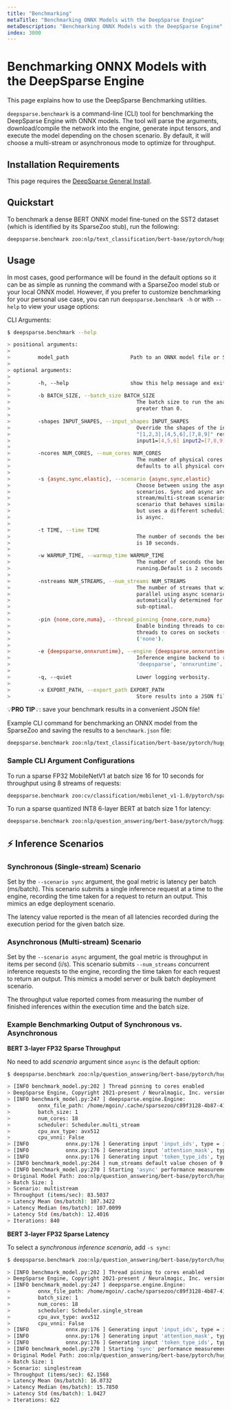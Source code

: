 ```yaml
---
title: "Benchmarking"
metaTitle: "Benchmarking ONNX Models with the DeepSparse Engine"
metaDescription: "Benchmarking ONNX Models with the DeepSparse Engine"
index: 3000
---
```


# Benchmarking ONNX Models with the DeepSparse Engine

This page explains how to use the DeepSparse Benchmarking utilities.

`deepsparse.benchmark` is a command-line (CLI) tool for benchmarking the DeepSparse Engine with ONNX models.
The tool will parse the arguments, download/compile the network into the engine, generate input tensors, and
execute the model depending on the chosen scenario. By default, it will choose a multi-stream or asynchronous mode to optimize for throughput.

## Installation Requirements

This page requires the [DeepSparse General Install](/get-started/install/deepsparse).

## Quickstart

To benchmark a dense BERT ONNX model fine-tuned on the SST2 dataset (which is identified by its SparseZoo stub), run the following:

```bash
deepsparse.benchmark zoo:nlp/text_classification/bert-base/pytorch/huggingface/sst2/base-none
```

## Usage

In most cases, good performance will be found in the default options so it can be as simple as running the command with a SparseZoo model stub or your local ONNX model.
However, if you prefer to customize benchmarking for your personal use case, you can run `deepsparse.benchmark -h` or with `--help` to view your usage options:

CLI Arguments:
```bash
$ deepsparse.benchmark --help

> positional arguments:
>
>         model_path                    Path to an ONNX model file or SparseZoo model stub.
>
> optional arguments:
>
>         -h, --help                    show this help message and exit.
>
>         -b BATCH_SIZE, --batch_size BATCH_SIZE
>                                         The batch size to run the analysis for. Must be
>                                         greater than 0.
>
>         -shapes INPUT_SHAPES, --input_shapes INPUT_SHAPES
>                                         Override the shapes of the inputs, i.e. -shapes
>                                         "[1,2,3],[4,5,6],[7,8,9]" results in input0=[1,2,3]
>                                         input1=[4,5,6] input2=[7,8,9].
>
>         -ncores NUM_CORES, --num_cores NUM_CORES
>                                         The number of physical cores to run the analysis on,
>                                         defaults to all physical cores available on the system.
>
>         -s {async,sync,elastic}, --scenario {async,sync,elastic}
>                                         Choose between using the async, sync and elastic
>                                         scenarios. Sync and async are similar to the single-
>                                         stream/multi-stream scenarios. Elastic is a newer
>                                         scenario that behaves similarly to the async scenario
>                                         but uses a different scheduling backend. Default value
>                                         is async.
>
>         -t TIME, --time TIME
>                                         The number of seconds the benchmark will run. Default
>                                         is 10 seconds.
>
>         -w WARMUP_TIME, --warmup_time WARMUP_TIME
>                                         The number of seconds the benchmark will warmup before
>                                         running.Default is 2 seconds.
>
>         -nstreams NUM_STREAMS, --num_streams NUM_STREAMS
>                                         The number of streams that will submit inferences in
>                                         parallel using async scenario. Default is
>                                         automatically determined for given hardware and may be
>                                         sub-optimal.
>
>         -pin {none,core,numa}, --thread_pinning {none,core,numa}
>                                         Enable binding threads to cores ('core' the default),
>                                         threads to cores on sockets ('numa'), or disable
>                                         ('none').
>
>         -e {deepsparse,onnxruntime}, --engine {deepsparse,onnxruntime}
>                                         Inference engine backend to run eval on. Choices are
>                                         'deepsparse', 'onnxruntime'. Default is 'deepsparse'.
>
>         -q, --quiet                     Lower logging verbosity.
>
>         -x EXPORT_PATH, --export_path EXPORT_PATH
>                                         Store results into a JSON file.
```
💡**PRO TIP**💡: save your benchmark results in a convenient JSON file!

Example CLI command for benchmarking an ONNX model from the SparseZoo and saving the results to a `benchmark.json` file:

```bash
deepsparse.benchmark zoo:nlp/text_classification/bert-base/pytorch/huggingface/sst2/base-none -x benchmark.json
```

### Sample CLI Argument Configurations

To run a sparse FP32 MobileNetV1 at batch size 16 for 10 seconds for throughput using 8 streams of requests:

```bash
deepsparse.benchmark zoo:cv/classification/mobilenet_v1-1.0/pytorch/sparseml/imagenet/pruned-moderate --batch_size 16 --time 10 --scenario async --num_streams 8
```

To run a sparse quantized INT8 6-layer BERT at batch size 1 for latency:

```bash
deepsparse.benchmark zoo:nlp/question_answering/bert-base/pytorch/huggingface/squad/pruned_quant_6layers-aggressive_96 --batch_size 1 --scenario sync
```

## ⚡ Inference Scenarios

### Synchronous (Single-stream) Scenario

Set by the `--scenario sync` argument, the goal metric is latency per batch (ms/batch). This scenario submits a single inference request at a time to the engine, recording the time taken for a request to return an output. This mimics an edge deployment scenario.

The latency value reported is the mean of all latencies recorded during the execution period for the given batch size.

### Asynchronous (Multi-stream) Scenario

Set by the `--scenario async` argument, the goal metric is throughput in items per second (i/s). This scenario submits `--num_streams` concurrent inference requests to the engine, recording the time taken for each request to return an output. This mimics a model server or bulk batch deployment scenario.

The throughput value reported comes from measuring the number of finished inferences within the execution time and the batch size.

### Example Benchmarking Output of Synchronous vs. Asynchronous

**BERT 3-layer FP32 Sparse Throughput**

No need to add *scenario* argument since `async` is the default option:
```bash
$ deepsparse.benchmark zoo:nlp/question_answering/bert-base/pytorch/huggingface/squad/pruned_3layers-aggressive_83

> [INFO benchmark_model.py:202 ] Thread pinning to cores enabled
> DeepSparse Engine, Copyright 2021-present / Neuralmagic, Inc. version: 0.10.0 (9bba6971) (optimized) (system=avx512, binary=avx512)
> [INFO benchmark_model.py:247 ] deepsparse.engine.Engine:
>         onnx_file_path: /home/mgoin/.cache/sparsezoo/c89f3128-4b87-41ae-91a3-eae8aa8c5a7c/model.onnx
>         batch_size: 1
>         num_cores: 18
>         scheduler: Scheduler.multi_stream
>         cpu_avx_type: avx512
>         cpu_vnni: False
> [INFO            onnx.py:176 ] Generating input 'input_ids', type = int64, shape = [1, 384]
> [INFO            onnx.py:176 ] Generating input 'attention_mask', type = int64, shape = [1, 384]
> [INFO            onnx.py:176 ] Generating input 'token_type_ids', type = int64, shape = [1, 384]
> [INFO benchmark_model.py:264 ] num_streams default value chosen of 9. This requires tuning and may be sub-optimal
> [INFO benchmark_model.py:270 ] Starting 'async' performance measurements for 10 seconds
> Original Model Path: zoo:nlp/question_answering/bert-base/pytorch/huggingface/squad/pruned_3layers-aggressive_83
> Batch Size: 1
> Scenario: multistream
> Throughput (items/sec): 83.5037
> Latency Mean (ms/batch): 107.3422
> Latency Median (ms/batch): 107.0099
> Latency Std (ms/batch): 12.4016
> Iterations: 840
```

**BERT 3-layer FP32 Sparse Latency**

To select a *synchronous inference scenario*, add `-s sync`:

```bash
$ deepsparse.benchmark zoo:nlp/question_answering/bert-base/pytorch/huggingface/squad/pruned_3layers-aggressive_83 -s sync

> [INFO benchmark_model.py:202 ] Thread pinning to cores enabled
> DeepSparse Engine, Copyright 2021-present / Neuralmagic, Inc. version: 0.10.0 (9bba6971) (optimized) (system=avx512, binary=avx512)
> [INFO benchmark_model.py:247 ] deepsparse.engine.Engine:
>         onnx_file_path: /home/mgoin/.cache/sparsezoo/c89f3128-4b87-41ae-91a3-eae8aa8c5a7c/model.onnx
>         batch_size: 1
>         num_cores: 18
>         scheduler: Scheduler.single_stream
>         cpu_avx_type: avx512
>         cpu_vnni: False
> [INFO            onnx.py:176 ] Generating input 'input_ids', type = int64, shape = [1, 384]
> [INFO            onnx.py:176 ] Generating input 'attention_mask', type = int64, shape = [1, 384]
> [INFO            onnx.py:176 ] Generating input 'token_type_ids', type = int64, shape = [1, 384]
> [INFO benchmark_model.py:270 ] Starting 'sync' performance measurements for 10 seconds
> Original Model Path: zoo:nlp/question_answering/bert-base/pytorch/huggingface/squad/pruned_3layers-aggressive_83
> Batch Size: 1
> Scenario: singlestream
> Throughput (items/sec): 62.1568
> Latency Mean (ms/batch): 16.0732
> Latency Median (ms/batch): 15.7850
> Latency Std (ms/batch): 1.0427
> Iterations: 622
```
